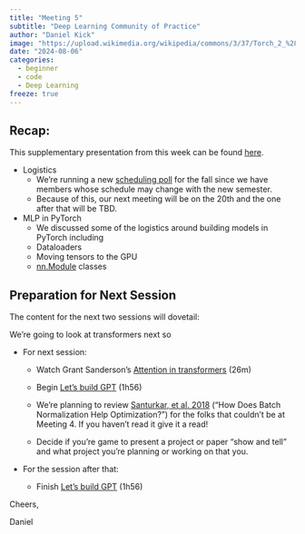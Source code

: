 ```yaml
---
title: "Meeting 5"
subtitle: "Deep Learning Community of Practice"
author: "Daniel Kick"
image: "https://upload.wikimedia.org/wikipedia/commons/3/37/Torch_2_%28PSF%29.png"
date: "2024-08-06"
categories: 
  - beginner
  - code
  - Deep Learning
freeze: true
---
```


## Recap:

This supplementary presentation from this week can be found [here](./240805_Meeting5.pptx).

-   Logistics
    -   We're running a new [scheduling poll](https://www.when2meet.com/?25825400-b3JmD) for the fall since we have members whose schedule may change with the new semester.
    -   Because of this, our next meeting will be on the 20th and the one after that will be TBD.
-   MLP in PyTorch
    -   We discussed some of the logistics around building models in PyTorch including
    -   Dataloaders
    -   Moving tensors to the GPU
    -   [nn.Module](https://pytorch.org/docs/stable/generated/torch.nn.Module.html) classes

## Preparation for Next Session

The content for the next two sessions will dovetail:

We're going to look at transformers next so

-   For next session:

    -   Watch Grant Sanderson's [Attention in transformers](https://youtu.be/eMlx5fFNoYc?si=ZegmRC8nDrLPWNlr) (26m)

    -   Begin [Let's build GPT](https://www.youtube.com/watch?v=kCc8FmEb1nY) (1h56)

    -   We're planning to review [Santurkar, et al. 2018](https://arxiv.org/abs/1805.11604) ("How Does Batch Normalization Help Optimization?") for the folks that couldn't be at Meeting 4. If you haven't read it give it a read!

    -   Decide if you're game to present a project or paper "show and tell" and what project you're planning or working on that you.

-   For the session after that:

    -   Finish [Let's build GPT](https://www.youtube.com/watch?v=kCc8FmEb1nY) (1h56)

Cheers,

Daniel
